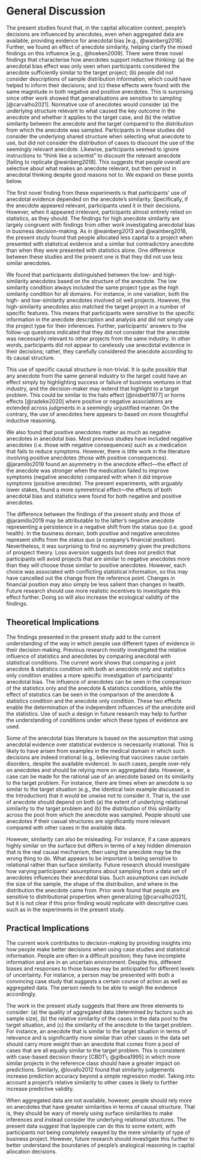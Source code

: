 # General Discussion

The present studies found that, in the capital allocation context, people's
decisions are influenced by anecdotes, even when aggregated data are available,
providing evidence for anecdotal bias [e.g., @wainberg2018]. Further, we found
an effect of anecdote similarity, helping clarify the mixed findings on this
influence [e.g., @hoeken2009]. There were three novel findings that characterise
how anecdotes support inductive thinking: (a) the anecdotal bias effect was only
seen when participants considered the anecdote sufficiently similar to the
target project; (b) people did not consider descriptions of sample distribution
information, which could have helped to inform their decisions; and (c) these
effects were found with the same magnitude in both negative and positive
anecdotes. This is surprising since other work showed that generalisations are
sensitive to sampling [@carvalho2021]. Normative use of anecdotes would consider
(a) the underlying structure relevant to what caused the key outcome in the
anecdote and whether it applies to the target case, and (b) the relative
similarity between the anecdote and the target compared to the distribution from
which the anecdote was sampled. Participants in these studies did consider the
underlying shared structure when selecting what anecdote to use, but did not
consider the distribution of cases to discount the use of the seemingly relevant
anecdote. Likewise, participants seemed to ignore instructions to "think like a
scientist" to discount the relevant anecdote [failing to replicate
@wainberg2018]. This suggests that people overall are selective about what makes
an anecdote relevant, but then persist in anecdotal thinking despite good
reasons not to. We expand on these points below.

The first novel finding from these experiments is that participants' use of
anecdotal evidence depended on the anecdote's similarity. Specifically, if the
anecdote appeared relevant, participants used it in their decisions. However,
when it appeared irrelevant, participants almost entirely relied on statistics,
as they should. The findings for high anecdote similarity are largely congruent
with findings from other work investigating anecdotal bias in business
decision-making. As in @wainberg2013 and @wainberg2018, the present study found
that people allocated less capital to a project when presented with statistical
evidence and a similar but contradictory anecdote than when they were presented
with statistics alone. One difference between these studies and the present one
is that they did not use less similar anecdotes.

We found that participants distinguished between the low- and high-similarity
anecdotes based on the structure of the anecdote. The low similarity condition
always included the same project type as the high similarity condition for all
domains. For instance, in one variation, both the high- and low-similarity
anecdotes involved oil well projects. However, the high-similarity anecdotes
also matched the target project in a number of specific features. This means
that participants were sensitive to the specific information in the anecdote
description and analysis and did not simply use the project type for their
inferences. Further, participants' answers to the follow-up questions indicated
that they did not consider that the anecdote was necessarily relevant to other
projects from the same industry. In other words, participants did not appear to
carelessly use anecdotal evidence in their decisions; rather, they carefully
considered the anecdote according to its causal structure.

This use of specific causal structure is non-trivial. It is quite possible that
any anecdote from the same general industry to the target could have an effect
simply by highlighting success or failure of business ventures in that industry,
and the decision-maker may extend that highlight to a target problem. This could
be similar to the halo effect [@nisbett1977] or horns effects [@radeke2020]
where positive or negative associations are extended across judgments in a
seemingly unjustified manner. On the contrary, the use of anecdotes here appears
to based on more thoughtful inductive reasoning.

We also found that positive anecdotes matter as much as negative anecdotes in
anecdotal bias. Most previous studies have included negative anecdotes (i.e.
those with negative consequences) such as a medication that fails to reduce
symptoms. However, there is little work in the literature involving positive
anecdotes (those with positive consequences). @jaramillo2019 found an asymmetry
in the anecdote effect---the effect of the anecdote was stronger when the
medication failed to improve symptoms (negative anecdote) compared with when it
did improve symptoms (positive anecdote). The present experiments, with arguably
lower stakes, found a more symmetrical effect---the effects of both anecdotal
bias and statistics were found for both negative and positive anecdotes.

The difference between the findings of the present study and those of
@jaramillo2019 may be attributable to the latter's negative anecdote
representing a persistence in a negative shift from the status quo (i.e. good
health). In the business domain, both positive and negative anecdotes represent
shifts from the status quo (a company's financial position). Nevertheless, it
was surprising to find no asymmetry given the predictions of prospect theory.
Loss aversion suggests but does not predict that participants will avoid
projects that are similar to negative anecdotes more than they will choose those
similar to positive anecdotes. However, each choice was associated with
conflicting statistical information, so this may have cancelled out the change
from the reference point. Changes in financial position may also simply be less
salient than changes in health. Future research should use more realistic
incentives to investigate this effect further. Doing so will also increase the
ecological validity of the findings.

## Theoretical Implications

The findings presented in the present study add to the current understanding of
the way in which people use different types of evidence in their
decision-making. Previous research mostly investigated the relative influence of
statistics and anecdotes by comparing anecdotal with statistical conditions. The
current work shows that comparing a joint anecdote & statistics condition with
both an anecdote only and statistics only condition enables a more specific
investigation of participants' anecdotal bias. The influence of anecdotes can be
seen in the comparison of the statistics only and the anecdote & statistics
conditions, while the effect of statistics can be seen in the comparison of the
anecdote & statistics condition and the anecdote only condition. These two
effects enable the determination of the independent influences of the anecdote
and the statistics. Use of such a design in future research may help to further
the understanding of conditions under which these types of evidence are used.

Some of the anecdotal bias literature is based on the assumption that using
anecdotal evidence over statistical evidence is necessarily irrational. This is
likely to have arisen from examples in the medical domain in which such
decisions are indeed irrational (e.g., believing that vaccines cause certain
disorders, despite the available evidence). In such cases, people over-rely on
anecdotes and should be relying more on aggregated data. However, a case can be
made for the rational use of an anecdote based on its similarity to the target
problem. For instance, there are times when an anecdote is so similar to the
target situation (e.g., the identical twin example discussed in the
Introduction) that it would be unwise not to consider it. That is, the use of
anecdote should depend on both (a) the extent of underlying relational
similarity to the target problem and (b) the distribution of this similarity
across the pool from which the anecdote was sampled. People should use anecdotes
if their casual structures are significantly more relevant compared with other
cases in the available data.

However, similarity can also be misleading. For instance, if a case appears
highly similar on the surface but differs in terms of a key hidden dimension
that is the real causal mechanism, then using the anecdote may be the wrong
thing to do. What appears to be important is being sensitive to relational
rather than surface similarity. Future research should investigate how varying
participants' assumptions about sampling from a data set of anecdotes influences
their anecdotal bias. Such assumptions can include the size of the sample, the
shape of the distribution, and where in the distribution the anecdote came from.
Prior work found that people are sensitive to distributional properties when
generalizing [@carvalho2021], but it is not clear if this prior finding would
replicate with descriptive cues such as in the experiments in the present study.
 
## Practical Implications

The current work contributes to decision-making by providing insights into how
people make better decisions when using case studies and statistical
information. People are often in a difficult position; they have incomplete
information and are in an uncertain environment. Despite this, different biases
and responses to those biases may be anticipated for different levels of
uncertainty. For instance, a person may be presented with both a convincing case
study that suggests a certain course of action as well as aggregated data. The
person needs to be able to weigh the evidence accordingly.

The work in the present study suggests that there are three elements to
consider: (a) the quality of aggregated data (determined by factors such as
sample size), (b) the relative similarity of the cases in the data pool to the
target situation, and (c) the similarity of the anecdote to the target problem.
For instance, an anecdote that is similar to the target situation in terms of
relevance and is significantly more similar than other cases in the data set
should carry more weight than an anecdote that comes from a pool of cases that
are all equally similar to the target problem. This is consistent with
case-based decision theory [CBDT\; @gilboa1995] in which more similar projects
in the reference class should have a greater impact on predictions. Similarly,
@lovallo2012 found that similarity judgements increase prediction accuracy
beyond a simple regression model. Taking into account a project's relative
similarity to other cases is likely to further increase predictive validity.

When aggregated data are not available, however, people should rely more on
anecdotes that have greater similarities in terms of causal structure. That is,
they should be wary of merely using surface similarities to make inferences and
instead consider the underlying relational structures. The present data suggest
that laypeople can do this to some extent, with participants not being
completely swayed by the mere similarity of type of business project. However,
future research should investigate this further to better understand the
boundaries of people's analogical reasoning in capital allocation decisions.

\newpage
